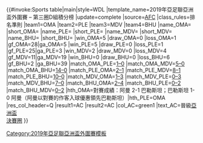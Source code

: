 {{#invoke:Sports table|main|style=WDL
|template_name=2019年亞足聯亞洲盃外圍賽 – 第三圈D組積分榜
|update=complete
|source=[http://www.the-afc.com/afcasfeeds?view=standings&id=432&tMode=H&noMenu=yes AFC]
|class_rules=排名準則
|team1=OMA |team2=PLE |team3=MDV |team4=BHU
|name_OMA={{fb|OMA}} |short_OMA={{flagdeco|OMA}}
|name_PLE={{fb|PLE}} |short_PLE={{flagdeco|PLE}}
|name_MDV={{fb|MDV}} |short_MDV={{flagdeco|MDV}}
|name_BHU={{fb|BHU}} |short_BHU={{flagdeco|BHU}}
|win_OMA=5 |draw_OMA=0 |loss_OMA=1 |gf_OMA=28|ga_OMA=5
|win_PLE=5 |draw_PLE=0 |loss_PLE=1 |gf_PLE=25|ga_PLE=3
|win_MDV=2 |draw_MDV=0 |loss_MDV=4 |gf_MDV=11|ga_MDV=19
|win_BHU=0 |draw_BHU=0 |loss_BHU=6 |gf_BHU=2 |ga_BHU=39
|match_OMA_PLE=[[2019年亞足聯亞洲盃外圍賽 – 第三圈#Oman v Palestine|1–0]]
|match_OMA_MDV=[[2019年亞足聯亞洲盃外圍賽 – 第三圈#Oman v Maldives|5–0]]
|match_OMA_BHU=[[2019年亞足聯亞洲盃外圍賽 – 第三圈#Oman v Bhutan|14–0]]
|match_PLE_OMA=[[2019年亞足聯亞洲盃外圍賽 – 第三圈#Palestine v Oman|2–1]]
|match_PLE_MDV=[[2019年亞足聯亞洲盃外圍賽 – 第三圈#Palestine v Maldives|8–1]]
|match_PLE_BHU=[[2019年亞足聯亞洲盃外圍賽 – 第三圈#Palestine v Bhutan|10–0]]
|match_MDV_OMA=[[2019年亞足聯亞洲盃外圍賽 – 第三圈#Maldives v Oman|1–3]]
|match_MDV_PLE=[[2019年亞足聯亞洲盃外圍賽 – 第三圈#Maldives v Palestine|0–3]]
|match_MDV_BHU=[[2019年亞足聯亞洲盃外圍賽 – 第三圈#Maldives v Bhutan|7–0]]
|match_BHU_OMA=[[2019年亞足聯亞洲盃外圍賽 – 第三圈#Bhutan v Oman|2–4]]
|match_BHU_PLE=[[2019年亞足聯亞洲盃外圍賽 – 第三圈#Bhutan v Palestine|0–2]]
|match_BHU_MDV=[[2019年亞足聯亞洲盃外圍賽 – 第三圈#Bhutan v Maldives|0–2]]
|hth_OMA=對賽成績：阿曼 2-1 巴勒斯坦；巴勒斯坦 1-0 阿曼（阿曼以對賽的作客入球優惠領先巴勒斯坦）|hth_PLE=OMA
|res_col_header=Q
|result1=AC |result2=AC
|col_AC=green1 |text_AC=晉級[[2019年亞足聯亞洲盃|亞洲盃<br>決賽圈]]
}}<noinclude>
[[Category:2019年亞足聯亞洲盃外圍賽模板]]
</noinclude>